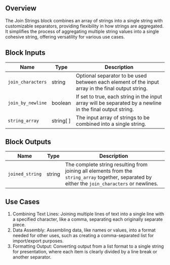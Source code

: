 ## Overview

The Join Strings block combines an array of strings into a single string with customizable separators, providing flexibility in how strings are aggregated. It simplifies the process of aggregating multiple string values into a single cohesive string, offering versatility for various use cases.

## Block Inputs

| Name              | Type      | Description                                                                                               |
| ----------------- | --------- | --------------------------------------------------------------------------------------------------------- |
| `join_characters` | string    | Optional separator to be used between each element of the input array in the final output string.         |
| `join_by_newline` | boolean   | If set to true, each string in the input array will be separated by a newline in the final output string. |
| `string_array`    | string[ ] | The input array of strings to be combined into a single string.                                           |

## Block Outputs

| Name            | Type   | Description                                                                                                                                      |
| --------------- | ------ | ------------------------------------------------------------------------------------------------------------------------------------------------ |
| `joined_string` | string | The complete string resulting from joining all elements from the `string_array` together, separated by either the `join_characters` or newlines. |

## Use Cases

1. Combining Text Lines: Joining multiple lines of text into a single line with a specified character, like a comma, separating each originally separate piece.
2. Data Assembly: Assembling data, like names or values, into a format needed for other uses, such as creating a comma-separated list for import/export purposes.
3. Formatting Output: Converting output from a list format to a single string for presentation, where each item is clearly divided by a line break or another separator.

